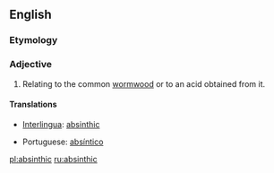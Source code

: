 ==English==

===Etymology===
{{suffix|absinth|ic}}

===Adjective===
{{en-adj}}

# {{chemistry}} Relating to the common [[wormwood]] or to an acid obtained from it.

====Translations====
{{trans-top|of wormwood or its acid}}
*[[Interlingua]]: [[absinthic]]
{{trans-mid}}
*Portuguese: [[absíntico]]
{{trans-bottom}}

[[pl:absinthic]]
[[ru:absinthic]]